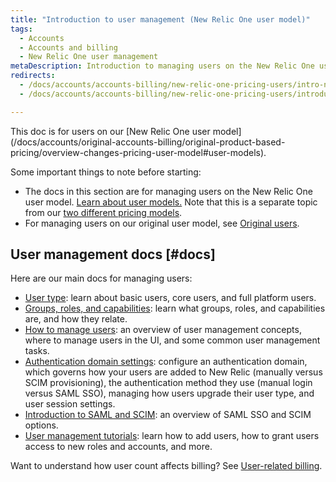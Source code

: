 ```yaml
---
title: "Introduction to user management (New Relic One user model)"
tags:
  - Accounts
  - Accounts and billing
  - New Relic One user management
metaDescription: Introduction to managing users on the New Relic One user model.
redirects:
  - /docs/accounts/accounts-billing/new-relic-one-pricing-users/intro-new-relic-user-management
  - /docs/accounts/accounts-billing/new-relic-one-pricing-users/introduction-managing-users

---
```


<Callout title="New pricing model">
This doc is for users on our [New Relic One user model](/docs/accounts/original-accounts-billing/original-product-based-pricing/overview-changes-pricing-user-model#user-models).
</Callout>

Some important things to note before starting: 

* The docs in this section are for managing users on the New Relic One user model. [Learn about user models.](/docs/accounts/original-accounts-billing/original-product-based-pricing/overview-changes-pricing-user-model#user-models) Note that this is a separate topic from our [two different pricing models](/docs/accounts/original-accounts-billing/original-product-based-pricing/overview-pricing-models). 
* For managing users on our original user model, see [Original users](/docs/accounts/original-accounts-billing/original-users-roles). 

## User management docs [#docs]

Here are our main docs for managing users: 

* [User type](/docs/accounts/accounts-billing/new-relic-one-user-management/user-type): learn about basic users, core users, and full platform users. 
* [Groups, roles, and capabilities](/docs/accounts/accounts-billing/new-relic-one-user-management/groups-roles-capabilities): learn what groups, roles, and capabilities are, and how they relate.
* [How to manage users](/docs/accounts/accounts-billing/new-relic-one-pricing-users/manage-user-groups-roles-access-grants): an overview of user management concepts, where to manage users in the UI, and some common user management tasks.
* [Authentication domain settings](/docs/accounts/accounts-billing/new-relic-one-pricing-users/configure-authentication-domains): configure an authentication domain, which governs how your users are added to New Relic (manually versus SCIM provisioning), the authentication method they use (manual login versus SAML SSO), managing how users upgrade their user type, and user session settings.
* [Introduction to SAML and SCIM](/docs/accounts/accounts-billing/new-relic-one-user-management/introduction-saml-scim): an overview of SAML SSO and SCIM options. 
* [User management tutorials](/docs/accounts/accounts-billing/new-relic-one-user-management/tutorial-add-new-user-groups-roles-new-relic-one-user-model): learn how to add users, how to grant users access to new roles and accounts, and more. 

Want to understand how user count affects billing? See [User-related billing](/docs/accounts/accounts-billing/new-relic-one-pricing-users/new-relic-one-pricing-billing#user-count).
